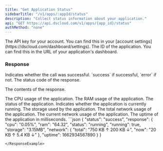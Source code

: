 ```yaml
---
title: "Get Application Status"
sidebarTitle: "/v1/apps/:appId/status"
description: "Collect status information about your application."
api: "GET https://api.dscloud.com/v1/apps/{app_id}/status"
authMethod: "none"
---
```


<ParamField header="Authorization" type="string" placeholder="API KEY" required>
  The API key for your account. You can find this in your [account settings](https://dscloud.com/dashboard/settings).
</ParamField>

<ParamField path="app_id" type="string" placeholder="Application ID" required>
  The ID of the application. You can find this in the URL of your application's dashboard.
</ParamField>

### Response

<ResponseField name="status" type="string">
  Indicates whether the call was successful. `success` if successful, `error` if not.
</ResponseField>

<ResponseField name="code" type="string">
  The status code of the response.
</ResponseField>

<ResponseField name="response" type="object">

The contents of the response.

<Expandable title="Toggle object">

<ResponseField name="cpu" type="string">
  The CPU usage of the application.
</ResponseField>

<ResponseField name="ram" type="string">
  The RAM usage of the application.
</ResponseField>

<ResponseField name="status" type="string">
  The status of the application.
</ResponseField>

<ResponseField name="running" type="boolean">
  Indicates whether the application is currently running.
</ResponseField>

<ResponseField name="storage" type="string">
  The storage used by the application.
</ResponseField>

<ResponseField name="network" type="object">
<Expandable title="Toggle object">

<ResponseField name="total" type="string">
  The total network usage of the application.
</ResponseField>

<ResponseField name="now" type="string">
  The current network usage of the application.
</ResponseField>

</Expandable>
</ResponseField>

<ResponseField name="uptime" type="number">
  The uptime of the application in milliseconds.
</ResponseField>

</Expandable>
</ResponseField>

<ResponseExample>
```json
{
    "status": "success",
    "response": {
        "cpu": "0.05%",
        "ram": "64.32",
        "status": "running",
        "running": true,
        "storage": "3.15MB",
        "network": {
            "total": "750 KB ↑ 200 KB ↓",
            "now": "20 KB ↑ 5.4 KB ↓"
        },
        "uptime": 1662934567890
    }
}

```
</ResponseExample>